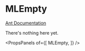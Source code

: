 
# MLEmpty

[Ant Documentation](https://3x.ant.design/components/empty)

There's nothing here yet.


<PropsPanels of={[
  MLEmpty,
]} />

